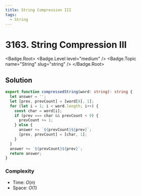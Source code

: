 ```yaml
---
title: String Compression III
tags:
  - String
---
```


# 3163. String Compression III

<Badge.Root>
  <Badge.Level level="medium" />
  <Badge.Topic name="String" slug="string" />
</Badge.Root>

## Solution

```typescript filename="solution.ts" copy
export function compressedString(word: string): string {
  let answer = '';
  let [prev, prevCount] = [word[0], 1];
  for (let i = 1; i < word.length; i++) {
    const char = word[i];
    if (prev === char && prevCount < 9) {
      prevCount += 1;
    } else {
      answer += `${prevCount}${prev}`;
      [prev, prevCount] = [char, 1];
    }
  }
  answer += `${prevCount}${prev}`;
  return answer;
}
```

### Complexity

- Time: $O(n)$
- Space: $O(1)$

<ProblemLink
  codingSite="leetcode"
  href="https://leetcode.com/problems/string-compression-iii"
  title="String Compression III"
/>
